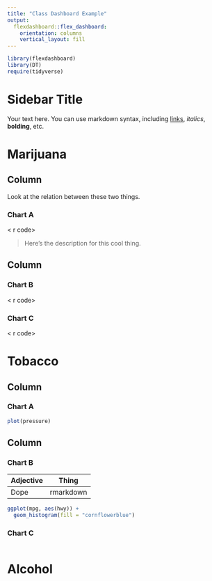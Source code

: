```yaml
---
title: "Class Dashboard Example"
output: 
  flexdashboard::flex_dashboard:
    orientation: columns
    vertical_layout: fill
---
```


```r
library(flexdashboard)
library(DT)
require(tidyverse)
```

Sidebar Title {.sidebar}
========================
Your text here. You can use markdown syntax, including 
[links](http://blah.com), *italics*, **bolding**, etc.

# Marijuana {data-icon="fa-cannabis"}

Column {data-width=650}
----------------------------
Look at the relation between these two things.

### Chart A

< r code>

> Here's the description for this cool thing.

Column {data-width=350}
----------------------------

### Chart B

< r code>

### Chart C
< r code>

# Tobacco {data-icon="fa-smoking"}

Column {data-width=650}
-----------------------------------------------------------------------

### Chart A

```r
plot(pressure)
```

Column {data-width=350 .tabset}
-----------------------------------------------------------------------

### Chart B

| Adjective |  Thing  |
|-----------|---------|
|    Dope   |rmarkdown|

```r
ggplot(mpg, aes(hwy)) +
  geom_histogram(fill = "cornflowerblue")
```

### Chart C

```r

```

# Alcohol {data-icon="fa-beer"}
